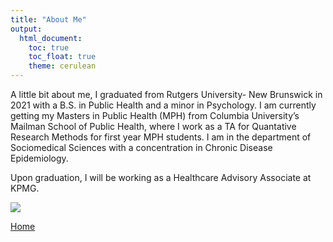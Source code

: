 ```yaml
---
title: "About Me"
output: 
  html_document:
    toc: true
    toc_float: true
    theme: cerulean
---
```



A little bit about me, I graduated from Rutgers University- New Brunswick in 2021 with a B.S. in Public Health and a minor in Psychology. I am currently getting my Masters in Public Health (MPH) from Columbia University's Mailman School of Public Health, where I work as a TA for Quantative Research Methods for first year MPH students. I am in the department of Sociomedical Sciences with a concentration in Chronic Disease Epidemiology. 

Upon graduation, I will be working as a Healthcare Advisory Associate at KPMG. 


![](images/about_me.JPG)


[Home](index.html)